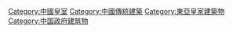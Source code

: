 [[Category:中國皇室|Category:中國皇室]]
[[Category:中國傳統建築|Category:中國傳統建築]]
[[Category:東亞皇家建築物|Category:東亞皇家建築物]]
[[Category:中国政府建筑物|Category:中国政府建筑物]]